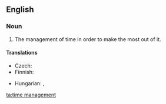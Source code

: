 ==English==
{{wikipedia}}

===Noun===
{{head|en|noun|head=[[time]] [[management]]}}

# The management of time in order to make the most out of it.

====Translations====
{{trans-top|management of time}}
* Czech: {{t-|cs|řízení času|n}}
* Finnish: {{t|fi|ajanhallinta}}
{{trans-mid}}
* Hungarian: {{t-|hu|időbeosztás}}, {{t-|hu|időgazdálkodás}}
{{trans-bottom}}

[[ta:time management]]